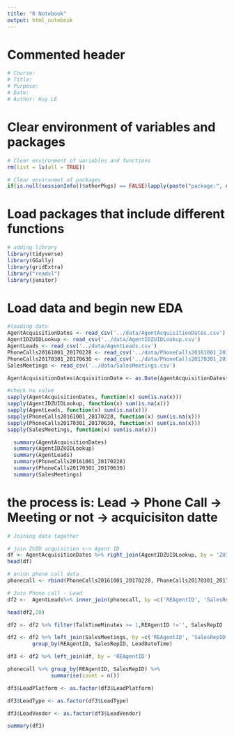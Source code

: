 ```yaml
---
title: "R Notebook"
output: html_notebook
---
```



Commented header  
=========================================

```r
# Course: 
# Title: 
# Purpose: 
# Date: 
# Author: Huy LE
```


Clear environment of variables and packages  
=========================================

```r

# Clear environment of variables and functions
rm(list = ls(all = TRUE)) 

# Clear environmet of packages
if(is.null(sessionInfo()$otherPkgs) == FALSE)lapply(paste("package:", names(sessionInfo()$otherPkgs), sep=""), detach, character.only = TRUE, unload = TRUE)
```

Load packages that include different functions  
=========================================

```r
# adding library
library(tidyverse)
library(GGally)
library(gridExtra)
library("readxl")
library(janitor)
```

Load data and begin new EDA  
=========================================

```r
#loading data
AgentAcquisitionDates <- read_csv('../data/AgentAcquisitionDates.csv')
AgentIDZUIDLookup <- read_csv('../data/AgentIDZUIDLookup.csv')
AgentLeads <- read_csv('../data/AgentLeads.csv')
PhoneCalls20161001_20170228 <- read_csv('../data/PhoneCalls20161001_20170228.csv')
PhoneCalls20170301_20170630 <- read_csv('../data/PhoneCalls20170301_20170630.csv')
SalesMeetings <- read_csv('../data/SalesMeetings.csv')
```

```r
AgentAcquisitionDates$AcquisitionDate <- as.Date(AgentAcquisitionDates$AcquisitionDate,"%Y-%m-%d")

```


```r
#check na value
sapply(AgentAcquisitionDates, function(x) sum(is.na(x)))
sapply(AgentIDZUIDLookup, function(x) sum(is.na(x)))
sapply(AgentLeads, function(x) sum(is.na(x)))
sapply(PhoneCalls20161001_20170228, function(x) sum(is.na(x)))
sapply(PhoneCalls20170301_20170630, function(x) sum(is.na(x)))
sapply(SalesMeetings, function(x) sum(is.na(x)))
```

```r
  summary(AgentAcquisitionDates)
  summary(AgentIDZUIDLookup)
  summary(AgentLeads)
  summary(PhoneCalls20161001_20170228)
  summary(PhoneCalls20170301_20170630)
  summary(SalesMeetings)
```

# the process is: Lead -> Phone Call -> Meeting or not -> acquicisiton datte

```r
# Joining data together 

# join ZUID acquisition <-> Agent ID
df <- AgentAcquisitionDates %>% right_join(AgentIDZUIDLookup, by = 'ZUID')
head(df)

# union phone call data
phonecall <- rbind(PhoneCalls20161001_20170228, PhoneCalls20170301_20170630)

# Join Phone call - Lead
df2 <-  AgentLeads%>% inner_join(phonecall, by =c('REAgentID', 'SalesRepID'))

head(df2,20)

df2 <- df2 %>% filter(TalkTimeMinutes >= 1,REAgentID !='', SalesRepID !=''  )

df2 <- df2 %>% left_join(SalesMeetings, by =c('REAgentID', 'SalesRepID')) %>%
        group_by(REAgentID, SalesRepID, LeadDateTime)

df3 <- df2 %>% left_join(df, by = 'REAgentID')
```

```r
phonecall %>% group_by(REAgentID, SalesRepID) %>%
              summarise(count = n())

```

```r
df3$LeadPlatform <- as.factor(df3$LeadPlatform)

df3$LeadType <- as.factor(df3$LeadType)

df3$LeadVendor <- as.factor(df3$LeadVendor)

summary(df3)
```

